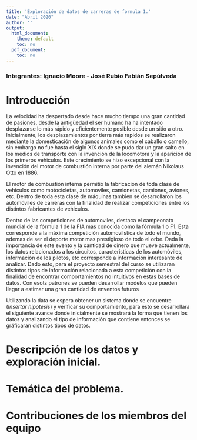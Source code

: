 ---
title: 'Exploración de datos de carreras de formula 1.'
date: "Abril 2020"
author: ''
output:
  html_document:
    theme: default
    toc: no
  pdf_document:
    toc: no
---

### Integrantes: Ignacio Moore - José Rubio Fabián Sepúlveda

# Introducción

La velocidad ha despertado desde hace mucho tiempo una gran cantidad de pasiones, desde la antigüedad el ser humano ha ha intentado desplazarse lo más rápido y eficientemente posible desde un sitio a otro. Inicialmente, los desplazamientos por tierra más rapidos se realizaron mediante la domesticación de algunos animales como el caballo o camello, sin embargo no fue hasta el siglo XIX donde se pudo dar un gran salto en los medios de transporte con la invención de la locomotora y la aparición de los primeros vehiculos. Este crecimiento se hizo excepcional con la invención del motor de combustión interna por parte del alemán Nikolaus Otto en 1886.

El motor de combustión interna permitió la fabricación de toda clase de vehiculos como motocicletas, automoviles, camionetas, camiones, aviones, etc. Dentro de toda esta clase de máquinas tambien se desarrollaron los automóviles de carreras con la finalidad de realizar competiciones entre los distintos fabricantes de vehiculos.

Dentro de las competiciones de automoviles, destaca el campeonato mundial de la fórmula 1 de la FIA mas conocida como la fórmula 1 o F1. Esta corresponde a la máxima competición automovilstica de todo el mundo, ademas de ser el deporte motor mas prestigioso de todo el orbe. Dada la importancia de este evento y la cantidad de dinero que mueve actualmente, los datos relacionados a los circuitos, caracteristicas de los automóviles, información de los pilotos, etc corresponde a información interesante de analizar. Dado esto, para el proyecto semestral del curso se utilizaran distintos tipos de información relacionada a esta competición con la finalidad de encontrar comportamientos no intuitivos en estas bases de datos. Con esots patrones se pueden desarrollar modelos que pueden llegar a estimar una gran cantidad de enventos futuros

Utilizando la data se espera obtener un sistema donde se encuentre (*Insertar hipotesis*) y verificar su comportamiento, para esto se desarrollara el siguiente avance donde inicialmente se mostrará la forma que tienen los datos y analizando el tipo de información que contiene entonces se gráficaran distintos tipos de datos.


# Descripción de los datos y exploración inicial.



# Temática del problema.



# Contribuciones de los miembros del equipo






